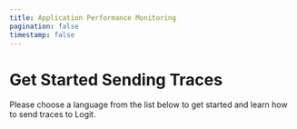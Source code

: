 ```yaml
---
title: Application Performance Monitoring
pagination: false
timestamp: false
---
```


# Get Started Sending Traces

Please choose a language from the list below to get started and learn how to send traces to Logit.

<FolderBrowser title="APM Integration Guides" />
